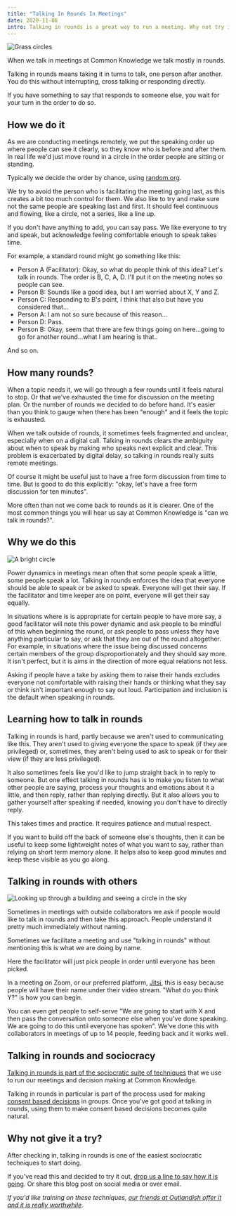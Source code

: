 ```yaml
---
title: "Talking In Rounds In Meetings"
date: 2020-11-06
intro: Talking in rounds is a great way to run a meeting. Why not try it?
---
```


![Grass circles](../../assets/rounds.jpg)

When we talk in meetings at Common Knowledge we talk mostly in rounds.

Talking in rounds means taking it in turns to talk, one person after another. You do this without interrupting, cross talking or responding directly.

If you have something to say that responds to someone else, you wait for your turn in the order to do so.

## How we do it

As we are conducting meetings remotely, we put the speaking order up where people can see it clearly, so they know who is before and after them. In real life we'd just move round in a circle in the order people are sitting or standing.

Typically we decide the order by chance, using [random.org](https://www.random.org/).

We try to avoid the person who is facilitating the meeting going last, as this creates a bit too much control for them. We also like to try and make sure not the same people are speaking last and first. It should feel continuous and flowing, like a circle, not a series, like a line up.

If you don't have anything to add, you can say pass. We like everyone to try and speak, but acknowledge feeling comfortable enough to speak takes time.

For example, a standard round might go something like this:

- Person A (Facilitator): Okay, so what do people think of this idea? Let's talk in rounds. The order is B, C, A, D. I'll put it on the meeting notes so people can see.
- Person B: Sounds like a good idea, but I am worried about X, Y and Z.
- Person C: Responding to B's point, I think that also but have you considered that...
- Person A: I am not so sure because of this reason...
- Person D: Pass.
- Person B: Okay, seem that there are few things going on here...going to go for another round...what I am hearing is that..

And so on.

## How many rounds?

When a topic needs it, we will go through a few rounds until it feels natural to stop. Or that we've exhausted the time for discussion on the meeting plan. Or the number of rounds we decided to do before hand. It's easier than you think to gauge when there has been "enough" and it feels the topic is exhausted.

When we talk outside of rounds, it sometimes feels fragmented and unclear, especially when on a digital call. Talking in rounds clears the ambiguity about when to speak by making who speaks next explicit and clear. This problem is exacerbated by digital delay, so talking in rounds really suits remote meetings.

Of course it might be useful just to have a free form discussion from time to time. But is good to do this explicitly: "okay, let's have a free form discussion for ten minutes".

More often than not we come back to rounds as it is clearer. One of the most common things you will hear us say at Common Knowledge is "can we talk in rounds?".

## Why we do this

![A bright circle](../../assets/circle-2.jpg)

Power dynamics in meetings mean often that some people speak a little, some people speak a lot. Talking in rounds enforces the idea that everyone should be able to speak or be asked to speak. Everyone will get their say. If the facilitator and time keeper are on point, everyone will get their say equally.

In situations where is is appropriate for certain people to have more say, a good facilitator will note this power dynamic and ask people to be mindful of this when beginning the round, or ask people to pass unless they have anything particular to say, or ask that they are out of the round altogether. For example, in situations where the issue being discussed concerns certain members of the group disproportionately and they should say more. It isn't perfect, but it is aims in the direction of more equal relations not less.

Asking if people have a take by asking them to raise their hands excludes everyone not comfortable with raising their hands or thinking what they say or think isn't important enough to say out loud. Participation and inclusion is the default when speaking in rounds.

## Learning how to talk in rounds

Talking in rounds is hard, partly because we aren't used to communicating like this. They aren't used to giving everyone the space to speak (if they are privileged) or, sometimes, they aren't being used to ask to speak or for their view (if they are less privileged).

It also sometimes feels like you'd like to jump straight back in to reply to someone. But one effect talking in rounds has is to make you listen to what other people are saying, process your thoughts and emotions about it a little, and then reply, rather than replying directly. But it also allows you to gather yourself after speaking if needed, knowing you don't have to directly reply.

This takes times and practice. It requires patience and mutual respect.

If you want to build off the back of someone else's thoughts, then it can be useful to keep some lightweight notes of what you want to say, rather than relying on short term memory alone. It helps also to keep good minutes and keep these visible as you go along.

## Talking in rounds with others

![Looking up through a building and seeing a circle in the sky](../../assets/circle-3.jpg)

Sometimes in meetings with outside collaborators we ask if people would like to talk in rounds and then take this approach. People understand it pretty much immediately without naming.

Sometimes we facilitate a meeting and use "talking in rounds" without mentioning this is what we are doing by name.

Here the facilitator will just pick people in order until everyone has been picked.

In a meeting on Zoom, or our preferred platform, [Jitsi](https://jitsi.org/), this is easy because people will have their name under their video stream. "What do you think Y?" is how you can begin.

You can even get people to self-serve "We are going to start with X and then pass the conversation onto someone else when you've done speaking. We are going to do this until everyone has spoken". We've done this with collaborators in meetings of up to 14 people, feeding back and it works well.

## Talking in rounds and sociocracy

[Talking in rounds is part of the sociocratic suite of techniques](https://www.sociocracyforall.org/on-rounds/) that we use to run our meetings and decision making at Common Knowledge.

Talking in rounds in particular is part of the process used for making [consent based decisions](https://www.sociocracyforall.org/consent-decision-making/) in groups. Once you've got good at talking in rounds, using them to make consent based decisions becomes quite natural.

## Why not give it a try?

After checking in, talking in rounds is one of the easiest sociocratic techniques to start doing.

If you've read this and decided to try it out, [drop us a line to say how it is going](mailto:hello@commonknowledge.coop). Or share this blog post on social media or over email.

_If you'd like training on these techniques, [our friends at Outlandish offer it and it is really worthwhile](https://outlandish.com/workshop-sociocracy-and-better-decision-making/)._
